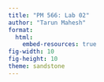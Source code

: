 ```yaml
---
title: "PM 566: Lab 02"
author: "Tarun Mahesh"
format: 
  html:
    embed-resources: true
fig-width: 10
fig-height: 10
theme: sandstone
---
```


